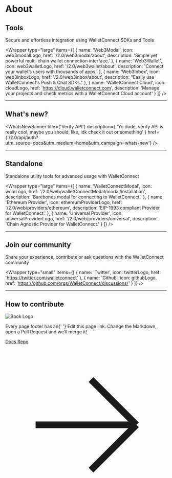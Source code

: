 
# About

<Banner />

## Tools

Secure and effortless integration using WalletConnect SDKs and Tools

<Wrapper
  type="large"
  items={[
    {
      name: 'Web3Modal',
      icon: web3modalLogo,
      href: '/2.0/web3modal/about',
      description: 'Simple yet powerful multi-chain wallet connection interface.'
    },
    {
      name: 'Web3Wallet',
      icon: web3walletLogo,
      href: '/2.0/web3wallet/about',
      description: 'Connect your wallet’s users with thousands of apps.'
    },
    {
      name: 'Web3Inbox',
      icon: web3inboxLogo,
      href: '/2.0/web3inbox/about',
      description: "Easily use WalletConnect's Push & Chat SDKs."
    },
    {
      name: 'WalletConnect Cloud',
      icon: cloudLogo,
      href: 'https://cloud.walletconnect.com',
      description: 'Manage your projects and check metrics with a WalletConnect Cloud account'
    }
  ]}
/>

<hr className="home__divider" />

## What's new?

<WhatsNewBanner
  title={'Verify API'}
  description={
    'Yo dude, verify API is really cool, maybe you should, like, idk check it out or something'
  }
  href={'/2.0/api/auth?utm_source=docs&utm_medium=home&utm_campaign=whats-new'}
/>

<hr className="home__divider" />

## Standalone

Standalone utility tools for advanced usage with WalletConnect

<Wrapper
  type="large"
  items={[
    {
      name: 'WalletConnectModal',
      icon: wcmLogo,
      href: '/2.0/web/walletConnectModal/modal/installation',
      description: 'Barebones modal for connecting to WalletConnect.'
    },
    {
      name: 'Ethereum Provider',
      icon: ethereumProviderLogo,
      href: '/2.0/web/providers/ethereum',
      description: 'EIP-1993 compliant Provider for WalletConnect.'
    },
    {
      name: 'Universal Provider',
      icon: universalProviderLogo,
      href: '/2.0/web/providers/universal',
      description: 'Chain Agnostic Provider for WalletConnect.'
    }
  ]}
/>

<hr className="home__divider" />

## Join our community

Share your experience, contribute or ask questions with the WalletConnect community

<Wrapper
  type="small"
  items={[
    {
      name: 'Twitter',
      icon: twitterLogo,
      href: 'https://twitter.com/walletconnect'
    },
    {
      name: 'Github',
      icon: githubLogo,
      href: 'https://github.com/orgs/WalletConnect/discussions/'
    }
  ]}
/>

<hr className="home__divider" />

## How to contribute

<div className="home__contribute">
  <div className="home__contribute--heading">
    <img src={bookLogo} alt="Book Logo" />
    <p className="home__contribute--text">
      Every page footer has an{' '}
      <span style={{ color: 'white', fontWeight: '700' }}>Edit this page</span> link. Change the
      Markdown, open a Pull Request and we’ll merge it!
    </p>
  </div>
  <a href="https://github.com/WalletConnect/walletconnect-docs/" target="_blank">
    Docs Repo
    <svg
      xmlns="http://www.w3.org/2000/svg"
      fill="none"
      viewBox="0 0 24 24"
      strokeWidth={2}
      stroke="currentColor"
    >
      <path
        strokeLinecap="round"
        strokeLinejoin="round"
        d="M4.5 12h15m0 0l-6.75-6.75M19.5 12l-6.75 6.75"
      />
    </svg>
  </a>
</div>
